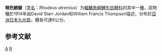 {{Speciesbox 
| genus = Rhodeus
| species = atremius
| status = NE
| status_system = IUCN3.1
| authority = [[Jordan|Jordan]] & [[Thompson|Thompson]], 1914
| synonyms = *''Acanthorhodeus atremius''<br /><small>Jordan & Thompson, 1914</small>
}}

'''暗色鰟鲏'''（[[学名|学名]]：''Rhodeus atremius''）为[[輻鰭魚綱|輻鰭魚綱]][[鯉形目|鯉形目]][[鲤科|鲤科]]的其中一[[種|種]]，該物種於1914年由David Starr Jordan和William Francis Thompson描述，分布於[[亞洲|亞洲]][[日本|日本]][[九州島|九州島]]，體長可達6公分。

== 参考文献 ==
{{reflist}}
{{Taxonbar}}

[[Category:鰟鮍屬|A]]
[[Category:1914年描述的魚類|R]]